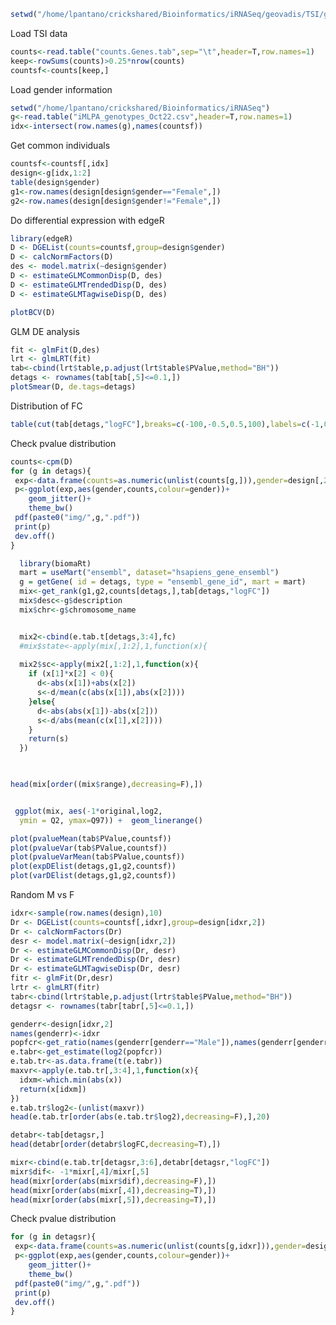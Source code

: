 ```r
setwd("/home/lpantano/crickshared/Bioinformatics/iRNASeq/geovadis/TSI/genes/")
```

Load TSI data

```r
counts<-read.table("counts.Genes.tab",sep="\t",header=T,row.names=1)
keep<-rowSums(counts)>0.25*nrow(counts)
countsf<-counts[keep,]
```

Load gender information
```r
setwd("/home/lpantano/crickshared/Bioinformatics/iRNASeq")
g<-read.table("iMLPA_genotypes_Oct22.csv",header=T,row.names=1)
idx<-intersect(row.names(g),names(countsf))
```

Get common individuals
```r
countsf<-countsf[,idx]
design<-g[idx,1:2]
table(design$gender)
g1<-row.names(design[design$gender=="Female",])
g2<-row.names(design[design$gender!="Female",])

```

Do differential expression with edgeR
```r
library(edgeR)
D <- DGEList(counts=countsf,group=design$gender)
D <- calcNormFactors(D)
des <- model.matrix(~design$gender)
D <- estimateGLMCommonDisp(D, des)
D <- estimateGLMTrendedDisp(D, des)
D <- estimateGLMTagwiseDisp(D, des)

plotBCV(D)
```


GLM DE analysis
```r
fit <- glmFit(D,des)
lrt <- glmLRT(fit)
tab<-cbind(lrt$table,p.adjust(lrt$table$PValue,method="BH"))
detags <- rownames(tab[tab[,5]<=0.1,])
plotSmear(D, de.tags=detags)
```

Distribution of FC
```r
table(cut(tab[detags,"logFC"],breaks=c(-100,-0.5,0.5,100),labels=c(-1,0,1)))
```

Check pvalue distribution
```r
counts<-cpm(D)
for (g in detags){
 exp<-data.frame(counts=as.numeric(unlist(counts[g,])),gender=design[,2])
 p<-ggplot(exp,aes(gender,counts,colour=gender))+  
    geom_jitter()+
    theme_bw()
 pdf(paste0("img/",g,".pdf"))
 print(p)
 dev.off()
}
```

```r
  library(biomaRt)
  mart = useMart("ensembl", dataset="hsapiens_gene_ensembl")
  g = getGene( id = detags, type = "ensembl_gene_id", mart = mart)
  mix<-get_rank(g1,g2,counts[detags,],tab[detags,"logFC"])
  mix$desc<-g$description
  mix$chr<-g$chromosome_name


  mix2<-cbind(e.tab.t[detags,3:4],fc)
  #mix$state<-apply(mix[,1:2],1,function(x){
  
  mix2$sc<-apply(mix2[,1:2],1,function(x){
    if (x[1]*x[2] < 0){
      d<-abs(x[1])+abs(x[2])
      s<-d/mean(c(abs(x[1]),abs(x[2])))
    }else{
      d<-abs(abs(x[1])-abs(x[2]))
      s<-d/abs(mean(c(x[1],x[2])))
    }
    return(s)  
  })
 


head(mix[order((mix$range),decreasing=F),])


 ggplot(mix, aes(-1*original,log2,
  ymin = Q2, ymax=Q97)) +  geom_linerange()

```


```r
plot(pvalueMean(tab$PValue,countsf))
plot(pvalueVar(tab$PValue,countsf))
plot(pvalueVarMean(tab$PValue,countsf))
plot(expDElist(detags,g1,g2,countsf))
plot(varDElist(detags,g1,g2,countsf))
```

Random M vs F
```r
idxr<-sample(row.names(design),10)
Dr <- DGEList(counts=countsf[,idxr],group=design[idxr,2])
Dr <- calcNormFactors(Dr)
desr <- model.matrix(~design[idxr,2])
Dr <- estimateGLMCommonDisp(Dr, desr)
Dr <- estimateGLMTrendedDisp(Dr, desr)
Dr <- estimateGLMTagwiseDisp(Dr, desr)
fitr <- glmFit(Dr,desr)
lrtr <- glmLRT(fitr)
tabr<-cbind(lrtr$table,p.adjust(lrtr$table$PValue,method="BH"))
detagsr <- rownames(tabr[tabr[,5]<=0.1,])

genderr<-design[idxr,2]
names(genderr)<-idxr
popfcr<-get_ratio(names(genderr[genderr=="Male"]),names(genderr[genderr!="Male"]),counts[detagsr,idxr])
e.tabr<-get_estimate(log2(popfcr))
e.tab.tr<-as.data.frame(t(e.tabr))
maxvr<-apply(e.tab.tr[,3:4],1,function(x){
  idxm<-which.min(abs(x))
  return(x[idxm])
})
e.tab.tr$log2<-(unlist(maxvr))
head(e.tab.tr[order(abs(e.tab.tr$log2),decreasing=F),],20)

detabr<-tab[detagsr,]
head(detabr[order(detabr$logFC,decreasing=T),])

mixr<-cbind(e.tab.tr[detagsr,3:6],detabr[detagsr,"logFC"])
mixr$dif<- -1*mixr[,4]/mixr[,5]
head(mixr[order(abs(mixr$dif),decreasing=F),])
head(mixr[order(abs(mixr[,4]),decreasing=T),])
head(mixr[order(abs(mixr[,5]),decreasing=T),])
```


Check pvalue distribution
```r
for (g in detagsr){
 exp<-data.frame(counts=as.numeric(unlist(counts[g,idxr])),gender=design[idxr,2])
 p<-ggplot(exp,aes(gender,counts,colour=gender))+  
    geom_jitter()+
    theme_bw()
 pdf(paste0("img/",g,".pdf"))
 print(p)
 dev.off()
}
```
